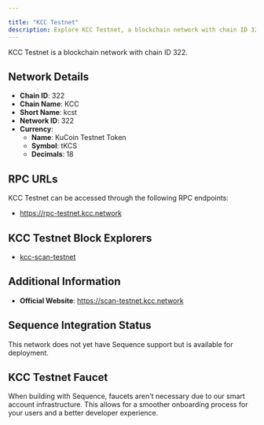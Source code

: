 ```yaml
---

title: "KCC Testnet"
description: Explore KCC Testnet, a blockchain network with chain ID 322. Learn about its native currency, KuCoin Testnet Token, and how to interact with the network.
---
```




KCC Testnet is a blockchain network with chain ID 322.

## Network Details

- **Chain ID**: 322
- **Chain Name**: KCC
- **Short Name**: kcst
- **Network ID**: 322
- **Currency**: 
  - **Name**: KuCoin Testnet Token
  - **Symbol**: tKCS
  - **Decimals**: 18

## RPC URLs

KCC Testnet can be accessed through the following RPC endpoints:

- https://rpc-testnet.kcc.network

## KCC Testnet Block Explorers

- [kcc-scan-testnet](https://scan-testnet.kcc.network)

## Additional Information

- **Official Website**: https://scan-testnet.kcc.network

## Sequence Integration Status

This network does not yet have Sequence support but is available for deployment.

## KCC Testnet Faucet

When building with Sequence, faucets aren't necessary due to our smart account infrastructure. This allows for a smoother onboarding process for your users and a better developer experience.
